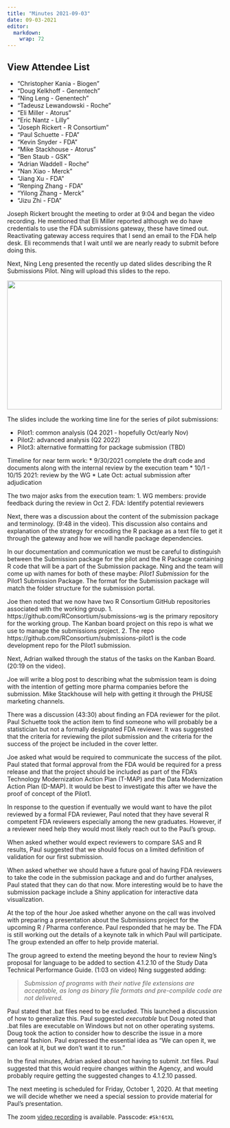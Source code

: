 ```yaml
---
title: "Minutes 2021-09-03"
date: 09-03-2021
editor: 
  markdown: 
    wrap: 72
---
```


::: {.callout-tip collapse="true"}
## View Attendee List

- "Christopher Kania - Biogen"
- "Doug Kelkhoff - Genentech"
- "Ning Leng - Genentech"
- "Tadeusz Lewandowski - Roche"
- "Eli Miller - Atorus"
- "Eric Nantz - Lilly"
- "Joseph Rickert - R Consortium"
- "Paul Schuette - FDA"
- "Kevin Snyder - FDA"
- "Mike Stackhouse - Atorus"
- "Ben Staub - GSK"
- "Adrian Waddell - Roche"
- "Nan Xiao - Merck"
- "Jiang Xu - FDA"
- "Renping Zhang - FDA"
- "Yilong Zhang - Merck"
- "Jizu Zhi - FDA"
:::

Joseph Rickert brought the meeting to order at 9:04 and began the video recording. He mentioned that Eli Miller reported although we do have credentials to use the FDA submissions gateway, these have timed out. Reactivating gateway access requires that I send an email to the FDA help desk. Eli recommends that I wait until we are nearly ready to submit before doing this.

Next, Ning Leng presented the recently up dated slides describing the R Submissions Pilot. Ning will upload this slides to the repo. 

<img src="img/p1.png" height = "300" width="500">

The slides include the working time line for the series of pilot submissions:

* Pilot1: common analysis  (Q4 2021 - hopefully  Oct/early Nov)
* Pilot2: advanced analysis (Q2 2022)
* Pilot3: alternative formatting for package submission (TBD)

Timeline for near term work:
* 9/30/2021 complete the draft code and documents along with the internal review by the execution team
* 10/1 - 10/15 2021: review by the WG
* Late Oct: actual submission after adjudication 

The two major asks from the execution team:
1. WG members: provide feedback during the review in Oct
2. FDA: Identify potential reviewers

Next, there was a discussion about the content of the submission package and terminology. (9:48 in the video). This discussion also contains and explanation of the strategy for encoding the R package as a text file to get it through the gateway and how we will handle package dependencies.

In our documentation and communication we must be careful to distinguish between the Submission package for the pilot and the R Package containing R code that will be a part of the Submission package. Ning and the team will come up with names for both of these maybe: *Pilot1 Submission* for the Pilot1 Submission Package. The format for the Submission package will match the folder structure for the submission portal.

Joe then noted that we now have two R Consortium GitHub repositories associated with the working group.
1. https://github.com/RConsortium/submissions-wg is the primary repository for the working group. The Kanban board project on this repo is what we use to manage the submissions project.
2. The repo https://github.com/RConsortium/submissions-pilot1 is the code development repo for the Pilot1 submission.

Next, Adrian walked through the status of the tasks on the Kanban Board. (20:19 on the video).

Joe will write a blog post to describing what the submission team is doing with the intention of getting more pharma companies before the submission. Mike Stackhouse will help with getting it through the PHUSE marketing channels.

There was a discussion (43:30) about finding an FDA reviewer for the pilot. Paul Schuette took the action item to find someone who will probably be a statistician but not a formally designated FDA reviewer. It was suggested that the criteria for reviewing the pilot submission and the criteria for the success of the project be included in the cover letter.

Joe asked what would be required to communicate the success of the pilot. Paul stated that formal approval from the FDA would be required for a press release and that the project should be included as part of the FDA's Technology Modernization Action Plan (T-MAP) and the Data Modernization Action Plan (D-MAP). It would be best to investigate this after we have the proof of concept of the Pilot1. 

In response to the question if eventually we would want to have the pilot reviewed by a formal FDA reviewer, Paul noted that they have several R competent FDA reviewers especially among the new graduates. However, if a reviewer need help they would most likely reach out to the Paul's group.

When asked whether would expect reviewers to compare SAS and R results, Paul suggested that we should focus on a limited definition of validation for our first submission.

When asked whether we should have a future goal of having FDA reviewers to take the code in the submission package and and do further analyses, Paul stated that they can do that now. More interesting would be to have the submission package include a Shiny application for interactive data visualization.

At the top of the hour Joe asked whether anyone on the call was involved with preparing a presentation about the Submissions project for the upcoming R / Pharma conference. Paul responded that he may be. The FDA is still working out the details of a keynote talk in which Paul will participate. The group extended an offer to help provide material.

The group agreed to extend the meeting beyond the hour to review Ning's proposal for language to be added to section 4.1.2.10 of the Study Data Technical Performance Guide. (1:03 on video) Ning suggested adding:

> *Submission of programs with their native file extensions are acceptable, as long as binary file formats and pre-compilde code are not delivered.*

Paul stated that .bat files need to be excluded. This launched a discussion of how to generalize this. Paul suggested *executable* but Doug noted that .bat files are executable on Windows but not on other operating systems. Doug took the action to consider how to describe the issue in a more general fashion. Paul expressed the essential idea as "We can open it, we can look at it, but we don't want it to run."

In the final minutes, Adrian asked about not having to submit .txt files. Paul suggested that this would require changes within the Agency, and would probably require getting the suggested changes to 4.1.2.10 passed.

The next meeting is scheduled for Friday, October 1, 2020. At that meeting we will decide whether we need a special session to provide material for Paul's presentation.

The zoom [video recording](https://rstudio.zoom.us/rec/share/kBYMvXBfVsouRgM8By0kpPdQh5I8NRWqg68RRUe8rqVxCgsnHol3G6hOjFigqBtL.mp_rW8bsGP83qcEX) is available. Passcode: `#Sk!6tXL`
